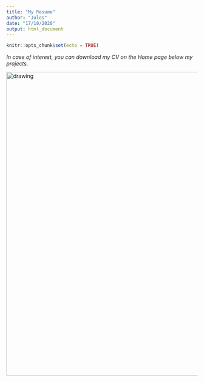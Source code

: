 ```yaml
---
title: "My Resume"
author: "Jules"
date: "17/10/2020"
output: html_document
---
```


```r
knitr::opts_chunk$set(echo = TRUE)
```

 *In case of interest, you can download my CV on the Home page below my projects.*

<img src="Jules Noel - Resume.jpg" alt="drawing" width="800"/>
